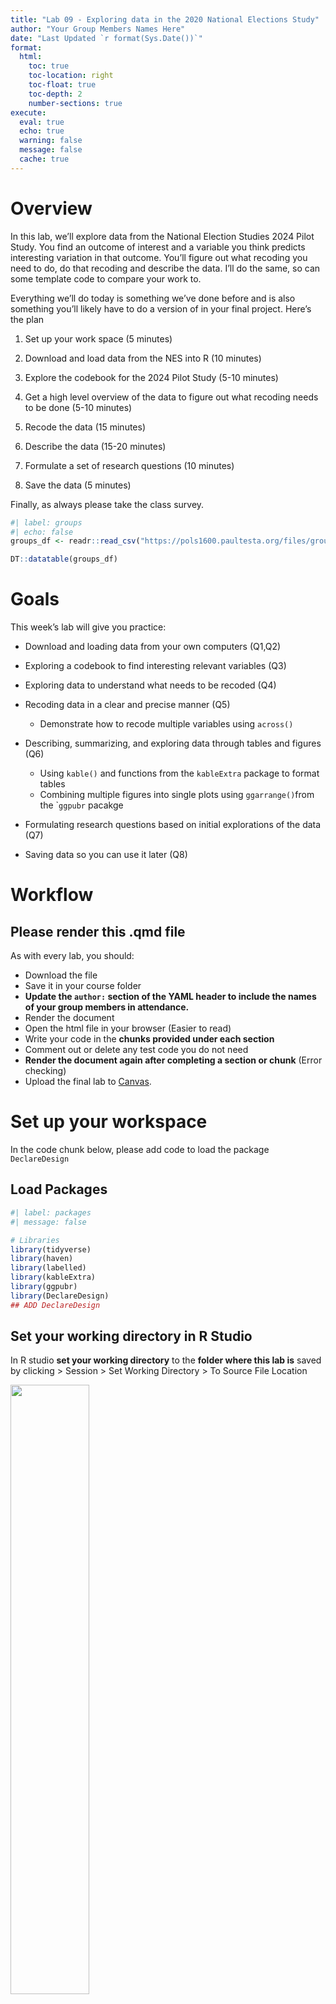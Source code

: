 ```yaml
---
title: "Lab 09 - Exploring data in the 2020 National Elections Study"
author: "Your Group Members Names Here"
date: "Last Updated `r format(Sys.Date())`"
format:
  html:
    toc: true
    toc-location: right
    toc-float: true
    toc-depth: 2
    number-sections: true
execute: 
  eval: true
  echo: true
  warning: false
  message: false
  cache: true
---
```



# Overview {.unnumbered}

In this lab, we'll explore data from the National Election Studies 2024 Pilot Study. You find an outcome of interest and a variable you think predicts interesting variation in that outcome. You'll figure out what recoding you need to do, do that recoding and describe the data. I'll do the same, so can some template code to compare your work to.

Everything we'll do today is something we've done before and is also something you'll likely have to do a version of in your final project. Here's the plan

1. Set up your work space (5 minutes)

2. Download and load data from the NES into R (10 minutes)

3. Explore the codebook for the 2024 Pilot Study (5-10 minutes)

4. Get a high level overview of the data to figure out what recoding needs to be done (5-10 minutes)

5. Recode the data (15 minutes)

6. Describe the data (15-20 minutes)

7. Formulate a set of research questions (10 minutes)

8. Save the data (5 minutes)

Finally, as always please take the class survey.

```r
#| label: groups
#| echo: false
groups_df <- readr::read_csv("https://pols1600.paultesta.org/files/groups.csv")

DT::datatable(groups_df)
```

# Goals {.unnumbered}

This week's lab will give you practice:

- Download and loading data from your own computers (Q1,Q2)

- Exploring a codebook to find interesting relevant variables (Q3)

- Exploring data to understand what needs to be recoded (Q4)
  
- Recoding data in a clear and precise manner (Q5)

  - Demonstrate how to recode multiple variables using `across()`

- Describing, summarizing, and exploring data through tables and figures (Q6)

  - Using `kable()` and functions from the `kableExtra` package to format tables
  - Combining multiple figures into single plots using `ggarrange()`from the ``ggpubr` pacakge

- Formulating research questions based on initial explorations of the data (Q7)

- Saving data so you can use it later (Q8)


# Workflow {.unnumbered}

## Please render this .qmd file {.unnumbered}

As with every lab, you should:

-   Download the file
-   Save it in your course folder
-   **Update the `author:` section of the YAML header to include the names of your group members in attendance.**
-   Render the document
-   Open the html file in your browser (Easier to read)
-   Write your code in the **chunks provided under each section**
-   Comment out or delete any test code you do not need
-   **Render the document again after completing a section or chunk** (Error checking)
-   Upload the final lab to [Canvas](https://canvas.brown.edu/courses/1094972/assignments){target="_blank"}.



# Set up your workspace

In the code chunk below, please add code to load the package `DeclareDesign`


## Load Packages

```r
#| label: packages
#| message: false

# Libraries
library(tidyverse)
library(haven)
library(labelled)
library(kableExtra)
library(ggpubr)
library(DeclareDesign)
## ADD DeclareDesign

```

## Set your working directory in R Studio

In R studio **set your working directory** to the **folder where this lab is** saved by clicking > Session > Set Working Directory > To Source File Location

![](images/09-nes6.png){width=50%}

After doing so uncomment `getwd()` Should print out something like

> "~/Desktop/pols1600/labs/"

Depending on where your lab is saved

```r
#| label: check_wd

# In the Top Panel of RStudio Click
# Session > Set Working Directory > Source File Location

# Uncomment to Check Where Your File is Saved 
# getwd()
```

:::{.callout-note}
If `getwd()` says something like '~/Downloads/' click: "File > Save As" and **save this lab** in your **course folder**. Then **close** the version `09-lab.qmd` that was opened from your Downloads folder and **open** the version of `09-lab.qmd` that now exists in your course folder.
:::


# Download and load the NES data into R

Please click [here](https://electionstudies.org/data-center/2024-pilot-study/) to go to the download page for the National Election Studies 2024 Pilot Study

- Click the **Log-in Button**

![](images/09-nes1.png){width=50%}

- Create an account with the NES

![](images/09-nes2.png){width=30%}

- Right click (Ctrl-click) on the DTA button. This will allow you to select `Save Link As...` Which should in turn allow you to chose where the file is saved. Save it in the **same folder as 09-lab.qmd**

![](images/09-nes3.png){width=50%}
![](images/09-nes4.png){width=50%}

- Unzip `anes_pilot_2024_dta_20240319.zip`. 
  - On a Mac this creates a new folder called `anes_pilot_2024_dta_20240319` in your course folder which contains the following files:
  - `anes_pilot_2024_dta_20240319.dta` the data
  - `anes_pilot_2024_userguidecodebook_20240319.pdf` the codebook for the data
  - On a PC i think i it asks you where you want to unzip the files. Please unzip them directly into your course folder.  

![](images/09-nes5.png){width=50%}

- Load the data using some version of the following commands:

```r
#| label: data

# # IF .dta file is in subfolder where lab is:
# df <- read_dta("~/anes_pilot_2024_dta_20240319/anes_pilot_2024_20240319.dta")
# 
# # IF .dta file is in SAME folder as lab:
# df <- read_dta("anes_pilot_2024_20240319.dta")
# 
# # IF nothing works, fear not, you can load the data from the web as a backup
# df <- read_dta(url("https://pols1600.paultesta.org/files/data/anes_pilot_2024_20240319.dta"))
```



# Explore the codebook

Please open the file `anes_pilot_2024_userguidecodebook_20240319.pdf`. 

It should be in same folder as the data.

Use Control+F for keywords to quickly navigate through the codebook looking for questions and variables that interest you.

## Identify a potential outcome of interest


In this and next week's lab, I'll be exploring factors that explain variation in the following outcome variables:

A measure 

- `vchoice_rematch` "Vote Trump or Biden in 2024"
  
  - `1` = Donald Trump
  - `2` = Joe Biden
  - `-7` = No Answer
  - `-1` = Inapplicable

And five measures of political participation in the 2020 campaign
  
- `mobil_talk` "2020 campaign - Talk to others about candidates"
- `mobil_online` "2020 campaign - Participate in online rallies"
- `mobil_rally` "2020 campaign - Attend in person rallies"
- `mobil_button` "2020 campaign - Wear a button or campaign sticker"
- `mobil_work` "2020 campaign - Any other work to support candidates"

  - `1` = Yes
  - `2` = No
  - `-1` = Inapplicable

**Please find a variable that describes some outcome of interest to you and fill in the following**

- `outcome_variable_name` Question topic
  - variable values 

## Identify at least one variable that might predict variation in your outcome.

From a quick skim, I've selected the following potential predictors, which I will recode below:

- `age` Age
- `educ` Education
- `faminc_new` Income
- `race` Race
- `pid7` 7 point party identification


**Please find at least one more predictor which you think might explain variation in your outcome of interest and fill in the following**

- `predictor_variable_name` Question topic
  - variable values 

For example, perhaps you're interested in differences by gender, or ideology, or social media use. See if you can find variables that measure these concepts. 

You only needed to identify one, but you can choose to explore more if you want. Don't choose 50, unless you really like recoding data.


# Get a high level overview of the data

In this section, we'll get practice quickly looking at variables **to see what, if anything needs to be recoded**. 

I had you download the `.dta` instead of the `.csv` version of the data, because the `.dta` includes value labels for the data, which makes it easier to understand what a specific number corresponds to substantively.


## Examine the distributions and values of your outcome variable

Please uncomment and run the code below

```r
#| label: dvhlo_me

# # Vote Choice
# get_variable_labels(df$vchoice_rematch)
# get_value_labels(df$vchoice_rematch)
# table(df$vchoice_rematch,useNA = "ifany")
# 
# # Acts of Participation
# # All variables start with mobil_ prefix
# df %>% select(starts_with("mobil")) %>% names()
# 
# # Political Talk
# get_variable_labels(df$mobil_talk)
# get_value_labels(df$mobil_talk)
# table(df$mobil_talk,useNA = "ifany")
# 
# # Save the names all variables related to acts of participation in 2020
# the_participation_vars <- df %>% select(starts_with("mobil")) %>% names()
# # Only keep the variables that measure participation and not survey timing
# the_participation_vars <- the_participation_vars[1:5]

```

From quickly looking at my outcome variables, I know that I will want to:


- Recode `vchoice_rematch` to `dv_vote_trump2024` which 
  - equals 1 if `vchoice_rematch == 1` 
  - equals 0 if `vchoice_rematch == 2` 
  - equals `NA` if `vchoice_rematch < 0`

- Recode variables that start with `mobil_*` to variables that start with `polpart_*` and:
  - equal 1 if `mobil_* == 1` 
  - equal 0 if `mobil_* == 2` 
  - equals `NA` if `mobil_*` < 0`

- Create `dv_participation*` which is the sum of respondents' five responses to the recoded `polpart_*` variables 

## Describe any recoding of your outcome variable

In the code chunk below, please repeat this process for the outcome variable you selected in the previous section:

```r
#| label: dvhlo_YOU

# Get a HLO of your outcome variable

```


- Recode `YOUR OUTCOME VARIABLE HERE` to `NAME FOR RECODED VARIABLE`
  - Describe what values need to be recoded in the new variable
  


## Examine the distributions and values of your predictor variable

Now I'll repeat this process for my potential predictor variables.

Please uncomment and run the code below

```r
#| label: ivhlo_me

# # Age
# get_variable_labels(df$age)
# get_value_labels(df$age)
# summary(df$age)
# 
# 
# # Education
# get_variable_labels(df$educ)
# get_value_labels(df$educ)
# table(df$educ)
# summary(df$educ)
# 
# 
# # Income
# get_variable_labels(df$faminc_new)
# get_value_labels(df$faminc_new)
# table(df$faminc_new)
# summary(df$faminc_new)
# 
# 
# # Race
# get_variable_labels(df$race)
# get_value_labels(df$race)
# summary(df$race)
# table(df$race,useNA = "ifany")
# 
# 
# # Partisanship
# get_variable_labels(df$pid7)
# get_value_labels(df$pid7)
# summary(df$pid7)
# table(df$pid7)


```

After taking a quick look at each variable, I know that I'll want to do the following recoding:

- `age` to `age`^[In general, I try not to recode the original variables, but instead create new columns, with different names. But, like this footnote, it seems overly verbose to create something like `age_recoded`, so I'll break my  general rule] 
  - recode `-9`s to `NA`
- `educ` no recoding needed
  - create indicator `has_college_degree` which equals `1` is `educ > 4` and `0` otherwise
- `faminc_new` to `income`
  - recode `-7` and `97` to `NA`
- `race` to `race_5cat`
  - `race == 1 ~ "White"`
  - `race == 2 ~ "Black"`
  - `race == 3 ~ "Hispanic"`
  - `race == 4 ~ "Asian"`
  - `T ~ "Other"` (Collapse other racial categories)
- `race` to `is_*` binary indicators:
  - `is_white = 1` if `race==1`, `0` otherwise
- `pid7` to `partyid`
  - recode `pid7 == 8` to `4` (Classify `Don't Knows` as Independents)
- `pid7` to `is_*`: binary indicators:
  - `is_dem = 1` if `partyid < 4`, 0 otherwise 
  - `is_rep = 1` if `partyid > 4`, 0 otherwise 
  - `is_ind = 1` if `partyid == 4`, 0 otherwise 

## Describe any recoding of your predictor(s)

In the code chunk below, please repeat this process for the additional predictor(s) you selected in the previous section:

```r
#| label: ivhlo_YOU

# Get a HLO of your outcome variable

```


- Recode `YOUR OUTCOME VARIABLE HERE` to `NAME FOR RECODED VARIABLE`
  - Describe what values need to be recoded in the new variable

# Recode the data

Now we've got a plan of action for how we need to recode the data.


## Recode the outcome variables

Please uncomment and run the following code chunk:

```r
#| label: dvrecode_me

# df %>%
#   # Recode 2024 Vote Choice
#   mutate(
#     dv_vote_trump2024 = case_when(
#       vchoice_rematch == 1 ~ 1,
#       vchoice_rematch == 2 ~ 0,
#       T ~ NA
#     )
#   ) %>% 
#   # Recode Individual Acts of Participation
#   mutate(across(all_of(the_participation_vars), 
#                 \(x) case_when(
#                   x == 1 ~ 1,
#                   x == 2 ~ 0,
#                   T ~ NA
#                 ),
#                 .names = "polpart_{.col}"
#                 )
#                 
#                 ) %>% 
#   # Create Additive Measure of Participation
#   mutate(
#     dv_participation = rowSums(
#       select(.,starts_with("polpart")),
#       na.rm = T)
#     
#   ) -> df

```

**Please recode your outcome of interest as needed**

Remember to save the output of your recode back into the dataframe `df`

```r
#| label: dvrecode_YOU

# Recode your outcome of interest


```


## Check the recoding of your outcome

It's a good habit to compare your recoded variables to their original values, to make sure your code did what you thought it did.

Please uncomment and run the following:

```r
#| label: check_recode_me
# Check recodes

# table(
#   recode = df$dv_vote_trump2024,
#   original = df$vchoice_rematch, 
#   useNA = "ifany"
#   )
# 
# table(
#   recode = df$polpart_mobil_button,
#   original = df$mobil_button, 
#   useNA = "ifany"
#   )
# table(
#   total = df$dv_participation,
#   item = df$polpart_mobil_button,
#   useNA = "ifany"
#   )

```

So everything looks in order. I could have probably checked the `dv_participation` variable against all of its constituent items, but based off comparing it to `polpart_mobil_button` everything looks in order since:
 - there are no cases where `polpart_mobil_button` is 1 but `dv_participation` is 0
 - there are no cases where `dv_participation` is at it's max but `polpart_mobil_button` is 0. 
 - `dv_participation` has the correct theoretical range from 0 acts to 5 acts.

Now do the same for your outcome variable.

**Please check your recoded outcome against its original values**

```r
#| label: check_recode_YOU
# Check recodes

```

## Recode your predictor variables

Again, I've provide some demonstration code to recode the predictors listed above. 

Please uncomment and run the following

```r
#| label: ivrecode_me

# df %>% 
#   mutate(
#     # Age
#     age = ifelse(age < 0, NA, age),
#     # Education
#     education = educ,
#     educ_f = to_factor(educ), #Convert to Factor for Plotting
#     is_college_grad = ifelse(educ > 4,1,0),
#     # Income
#     income = case_when(
#       faminc_new < 0 ~ NA,
#       faminc_new > 0 & faminc_new >16 ~ NA,
#       T ~ faminc_new
#     ),
#     # Race
#     race_5cat = case_when(
#       race < 5 ~ to_factor(race),
#       T ~ "Other"
#     ) %>% factor(., levels = c("White","Black","Hispanic","Asian","Other")),
#     is_white = ifelse(race == 1, 1, 0),
#     is_black = ifelse(race == 2, 1, 0),
#     is_hispanic = ifelse(race == 3, 1, 0),
#     is_asian = ifelse(race == 4, 1, 0),
#     is_other = ifelse(race == 5, 1, 0),
#     # Partisanship
#     partyid = case_when(
#       pid7 == 8 ~ 4,
#       T ~ pid7
#     ),
#     is_dem = ifelse(partyid  < 4, 1, 0),
#     is_rep = ifelse(partyid  > 4, 1, 0),
#     is_ind = ifelse(partyid  == 4, 1, 0),
#   ) -> df


```

**Please recode your additional predictor(s) as needed**

```r
#| label: ivrecode_YOU

# Recode your additional predictor(s)

```

It's a good habit to check your all your recoding -- particularly if you're doing something like summing over multiple columns -- but for this lab, we'll live dangerously.

# Describe the Data

Now let's get some practice **summarizing our data**, presenting these summaries as **tables** and **figures**, and interpreting our results


## Create a table of summary statistics

Please uncomment and run the code below which demonstrates how to **produce a nicely formatted table** of summary statistics

```r
#| label: datasummary_me

# # Vector of numeric variables to summarize
# the_vars <- c(
#   "dv_vote_trump2024", 
#   "dv_participation",
#   "age","education","income",
#   "is_white","is_black","is_hispanic","is_asian","is_other",
#   "partyid","is_dem","is_rep","is_ind"
# )
# 
# # Vector of nicely formatted labels for variables
# the_labels <- c(
#   "Vote for Trump in '24",
#   "Acts of Participation in `20",
#   "Age","Education", "Income",
#   "White", "Black","Hispanic","Asian","Other",
#   "Party ID", "Democrat","Republican","Independent"
# )
# 
# df_summary <- df %>% 
#   select(all_of(the_vars)) %>%
#   rename_with(~the_labels) %>% 
#   pivot_longer(
#     cols = everything(),
#     names_to = "Variable"
#   ) %>% 
#   mutate(
#     Variable = factor(Variable, levels = the_labels)
#   ) %>% 
#   group_by(Variable) %>% 
#   summarise(
#     Min = min(value,na.rm = T),
#     p25 = quantile(value, prob = .25,na.rm = T),
#     Median = quantile(value, prob = .5,na.rm = T),
#     Mean = mean(value, na.rm = T),
#     p75 = quantile(value, prob = .75,na.rm = T),
#     Max = max(value,na.rm = T),
#     `N missing` = sum(is.na(value))
#   )
# 
# # Look at results
# df_summary
```


We can then format `df_summary` as table using `knitr()` and styling options from the `kableExtra` package:


```r
#| label: summarytab_me
#| echo: false

# kable(df_summary,
#       digits = 2) %>% 
#   kable_styling() %>% 
#   pack_rows("Outcomes", start_row = 1, end_row = 2) %>% 
#   pack_rows("Demographic Predictors", 3, 10) %>% 
#   pack_rows("Political Predictors", 11, 14)
```

## Modify the table to include your predictors

Using the two **previous code chunks as a template**, update the code so that the table includes your chosen outcome and predictors.

```r
#| label: datasummary_YOU

# Copy, paste, and update code from datasummary_me to include your variables


```

```r
#| label: summarytab_YOU
#| echo: false

# Copy, paste, and update code from summarytab_me to display your results

```

## Interpret the results of your table.

**Please write a few sentences that provide a substantive interpretation of your table of descriptive statistics** 

Your reader should come away with an understanding of the characteristics of the respondents to this sample.

The National Election Study's 2024 Pilot Study contains responses from 1909 individuals^[See note below]. The typical respondent in the data was just under 50 years old, with some college, with an income in the range of \$50k-\$59k. Approximately two-thirds of the sample identified as white, with 13 percent of respondents identifying as Black, 13 percent as Hispanic, 2 percent as Asian. Forty-three percent of respondents identified as Democrats, 38 percent as Republicans, and 20 percent as Independents. The respondents were evenly split in who they would vote for 2024, with 50 percent saying they would Vote for Donald Trump, and 50 percent saying Joe Biden. In the 2020 campaign, the average respondent reported engaging in about 1 act of political participation. 



## Visualize the Data

Please a choose a variable or variables whose distribution or relationship you think may be substantively interesting to the potential story you want to tell.

In the code below, I visualize: 

- the distribution of age by race using `geom_boxplot()`
- average partisanship by race using `stat_summary()`
- how partisanship changes with age by race using `geom_smooth()`

And combine these 3 plots into a single figure using two calls to the `ggarrange()` function from the `ggpubr` package




```r
#| label: dataviz_me
#| fig-height: 8
#| fig-cap: "**Figure:** Age, Race, and Partisanship in the ANES 2024 Pilot Study"


# fig_age_race <- df %>% 
#   ggplot(aes(race_5cat,age,
#              col = race_5cat))+
#   geom_boxplot()+
#   labs(
#     x = "Race",
#     y = "Age",
#     col = "Race",
#     title = "Distribution of Age by Race"
#   )+
#   theme_minimal()
# 
# fig_pid_race <- df %>% 
#   ggplot(aes(race_5cat,partyid,
#              col = race_5cat))+
#   stat_summary(position = position_dodge(width=.5))+
#   labs(
#     x = "Race",
#     y = "Partisanship",
#     col = "Race",
#     title = "Average Partisanship by Race"
#   )+
#   theme_minimal()
# 
# fig_age_race_pid <- df %>% 
#   mutate(
#     Race = race_5cat
#   ) %>% 
#   ggplot(aes(age,partyid,
#              col = race_5cat
#              ))+
#   geom_smooth(se = F) +
#   geom_jitter(size=.5, alpha=.3) +
#   labs(
#     x = "age",
#     y = "Partisanship",
#     col = "Race",
#     title = "Distribution of Partisanship by Age and Race"
#   )+
#   theme_minimal()
# 
# fig_desc <- ggarrange(
#   # Top Row, two columns
#   ggarrange(
#     fig_age_race, fig_pid_race,
#     ncol =2,
#     legend = "none"
#     ), 
#   # Bottom row, 1 column
#   fig_age_race_pid, 
#   nrow=2,
#   common.legend = T,
#   legend = "bottom",
#   heights = c(1,1.5)
#   )
# 
# fig_desc
```

From the figure, we  see that whites in sample have the highest median age (55 years) followed by Blacks (46 years). Hispanic and Asian respondents have the youngest median age of (40 years). Whites are also tend to lean more Republican in their partisanship than other racial minority groups. This is particularly true for older whites in the sample. Interestingly, average partisanship stays roughly constant with age for Asians and Hispanics, but older Black respondents are more likely to identify as Democrats than younger Blacks, whose partisan identification is more independent.

**Please produce your own figure and provide a similar interpretation of what it conveys.**

```r
#| label: dataviz_You
#| fig-height: 8
#| fig-cap: "**Figure:** Your title here"

```

# Formulate a research question

Please take a moment, formulate a research question you might ask of your data for next week's lab


Here's an example of some questions I might ask of these data

**Research Question: Age, Race, and Support For Trump**

Broadly, I'm interested in how support for Trump in the 2024 election varies with age and race. On average, I expect that older voters will be more supportive of Trump, but suspect that this trend varies by race. I expect it will be particularly true among White voters, but less so among People of color. Finally, I wonder whether these specific relationships hold, once we control for variations in partisan identification which we know varies both by age and race.

**Research Question: Education, Income, and Political Participation**

What's the relationship between income, education, and political?^[In general, I'm often ambivalent on this kind of "What's the effect of x on y" phrasing. I think it's fine for framing, but the real question I'm interested in is something about the interaction and relative effects of income and education on participation, hence the subsequent clarification of research question.] Past research suggests both are associated with higher rates of political participation. But I wish to know whether the effects of one varies conditional on the levels of the other. Are income education complements, amplifying each others' association with participation? Or are they possibly substitutes, such that increases in education for the low income might reduce gaps in rates of participation compared to higher income individuals?

 


# Save your data

Finally, save your data so you can load all the work you've done today and hit the ground running, next lab.

```r
#| label: savedata
# save(df, file = "nes24.rda")
```


# Take the Class Survey {.unnumbered}

Please take a few moments to complete the [class survey](https://brown.co1.qualtrics.com/jfe/form/SV_5itnKQBX4cQGCsm){target="_blank"} for this week.){target="_blank"} for this week.
